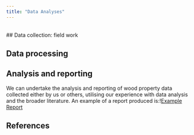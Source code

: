 ```yaml
---
title: "Data Analyses"
---
```

<br>
## Data collection: field work

## Data processing

## Analysis and reporting
We can undertake the analysis and reporting of wood property data collected either by us or others, utilising our experience with data analysis and the broader literature. An example of a report produced is:\![Example Report](ThreeResi_SilviScanAnalysis-radiata.pdf)

## References
